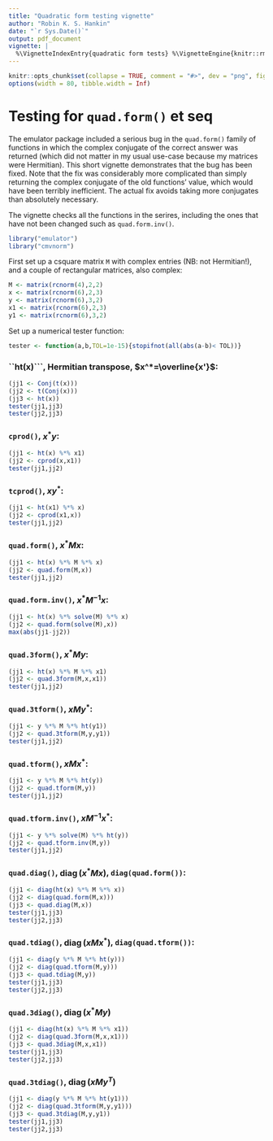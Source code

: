 ```yaml
---
title: "Quadratic form testing vignette"
author: "Robin K. S. Hankin"
date: "`r Sys.Date()`"
output: pdf_document
vignette: |
  %\VignetteIndexEntry{quadratic form tests} %\VignetteEngine{knitr::rmarkdown} %\VignetteEncoding{UTF-8}
---
```


```r
knitr::opts_chunk$set(collapse = TRUE, comment = "#>", dev = "png", fig.width = 7, fig.height = 3.5, message = FALSE, warning = FALSE)
options(width = 80, tibble.width = Inf)
```

# Testing for ```quad.form()``` et seq

The emulator package included a serious bug in the ```quad.form()```
family of functions in which the complex conjugate of the correct
answer was returned (which did not matter in my usual use-case because
my matrices were Hermitian).  This short vignette demonstrates that
the bug has been fixed.  Note that the fix was considerably more
complicated than simply returning the complex conjugate of the old
functions' value, which would have been terribly inefficient.  The
actual fix avoids taking more conjugates than absolutely necessary.

The vignette checks all the functions in the serires, including the
ones that have not been changed such as ```quad.form.inv()```.


```r
library("emulator")
library("cmvnorm")
```

First set up a csquare matrix ```M``` with complex entries (NB: not
Hermitian!), and a couple of rectangular matrices, also complex:

```r
M <- matrix(rcnorm(4),2,2)
x <- matrix(rcnorm(6),2,3)
y <- matrix(rcnorm(6),3,2)
x1 <- matrix(rcnorm(6),2,3)
y1 <- matrix(rcnorm(6),3,2)
```

Set up a numerical tester function:

```r
tester <- function(a,b,TOL=1e-15){stopifnot(all(abs(a-b)< TOL))}
```

### ``ht(x)```, Hermitian transpose, $x^*=\overline{x'}$:

```r
(jj1 <- Conj(t(x)))
(jj2 <- t(Conj(x)))
(jj3 <- ht(x))
tester(jj1,jj3)
tester(jj2,jj3)
```

### ```cprod()```, $x^*y$:

```r
(jj1 <- ht(x) %*% x1)
(jj2 <- cprod(x,x1))
tester(jj1,jj2)
```

### ```tcprod()```, $x y^*$:
```r
(jj1 <- ht(x1) %*% x)
(jj2 <- cprod(x1,x))
tester(jj1,jj2)
```

###  ```quad.form()```, $x^*Mx$:

```r
(jj1 <- ht(x) %*% M %*% x)
(jj2 <- quad.form(M,x))
tester(jj1,jj2)
```

###  ```quad.form.inv()```, $x^*M^{-1}x$:

```r
(jj1 <- ht(x) %*% solve(M) %*% x)
(jj2 <- quad.form(solve(M),x))
max(abs(jj1-jj2))
```

###  ```quad.3form()```, $x^*My$:

```r
(jj1 <- ht(x) %*% M %*% x1)
(jj2 <- quad.3form(M,x,x1))
tester(jj1,jj2)
```

###  ```quad.3tform()```, $xMy^*$:

```r
(jj1 <- y %*% M %*% ht(y1))
(jj2 <- quad.3tform(M,y,y1))
tester(jj1,jj2)
```

###  ```quad.tform()```, $xMx^*$:

```r
(jj1 <- y %*% M %*% ht(y))
(jj2 <- quad.tform(M,y))
tester(jj1,jj2)
```


### ```quad.tform.inv()```, $xM^{-1}x^*$:

```r
(jj1 <- y %*% solve(M) %*% ht(y))
(jj2 <- quad.tform.inv(M,y))
tester(jj1,jj2)
```

###  ```quad.diag()```, $\operatorname{diag}(x^*Mx)$, ```diag(quad.form())```:

```r
(jj1 <- diag(ht(x) %*% M %*% x))
(jj2 <- diag(quad.form(M,x)))
(jj3 <- quad.diag(M,x))
tester(jj1,jj3)
tester(jj2,jj3)
```

###  ```quad.tdiag()```, $\operatorname{diag}(xMx^*)$, ```diag(quad.tform())```:

```r
(jj1 <- diag(y %*% M %*% ht(y)))
(jj2 <- diag(quad.tform(M,y)))
(jj3 <- quad.tdiag(M,y))
tester(jj1,jj3)
tester(jj2,jj3)
```


### ```quad.3diag()```, $\operatorname{diag}(x^*My)$

```r
(jj1 <- diag(ht(x) %*% M %*% x1))
(jj2 <- diag(quad.3form(M,x,x1)))
(jj3 <- quad.3diag(M,x,x1))
tester(jj1,jj3)
tester(jj2,jj3)
```

### ```quad.3tdiag()```, $\operatorname{diag}(xMy^T)$

```r
(jj1 <- diag(y %*% M %*% ht(y1)))
(jj2 <- diag(quad.3tform(M,y,y1)))
(jj3 <- quad.3tdiag(M,y,y1))
tester(jj1,jj3)
tester(jj2,jj3)
```
